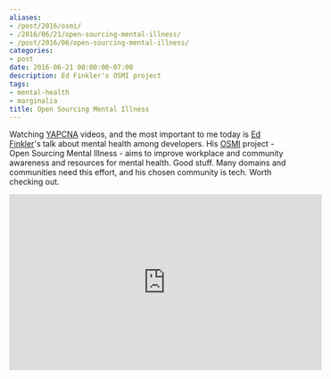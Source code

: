 ```yaml
---
aliases:
- /post/2016/osmi/
- /2016/06/21/open-sourcing-mental-illness/
- /post/2016/06/open-sourcing-mental-illness/
categories:
- post
date: 2016-06-21 00:00:00-07:00
description: Ed Finkler's OSMI project
tags:
- mental-health
- marginalia
title: Open Sourcing Mental Illness
---
```


Watching [YAPCNA][] videos, and the most important to me today is
[Ed Finkler][]'s talk about
mental health among developers. His [OSMI][] project - Open Sourcing Mental
Illness - aims to improve workplace and community awareness and resources for
mental health. Good stuff. Many domains and communities need this effort,
and his chosen community is tech. Worth checking out.

[Ed Finkler]: https://funkatron.com
[OSMI]: https://osmihelp.org
[YAPCNA]: http://www.yapcna.org

<iframe width="560" height="315" src="https://www.youtube.com/embed/bWqSuBg8AMo" title="YouTube video player" frameborder="0" allow="accelerometer; autoplay; clipboard-write; encrypted-media; gyroscope; picture-in-picture" allowfullscreen></iframe>
